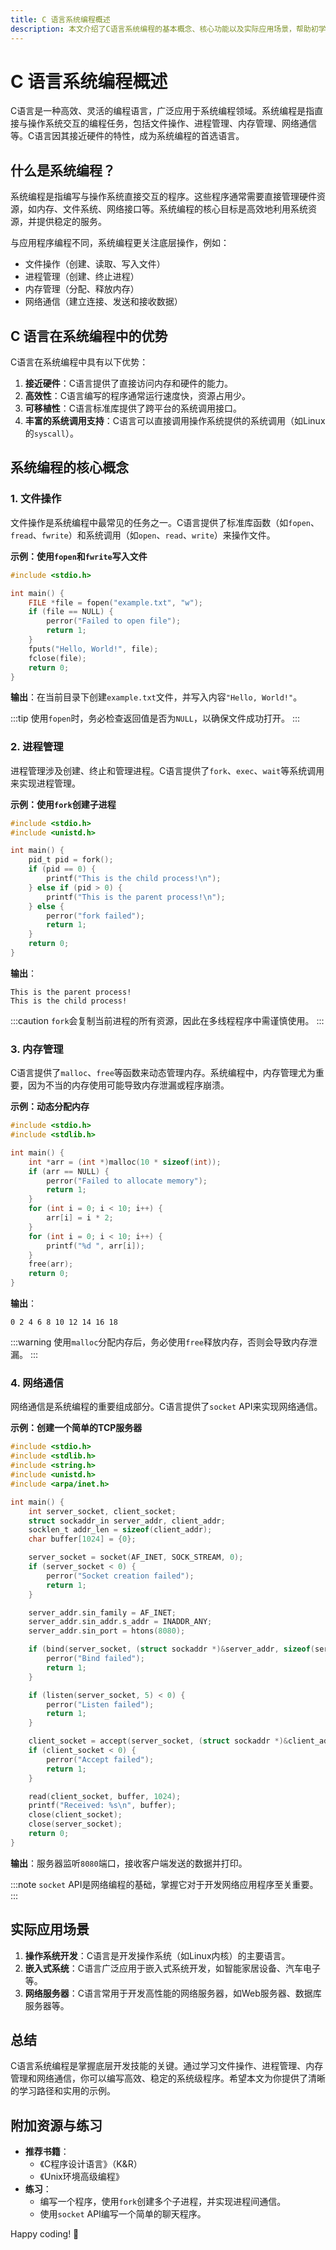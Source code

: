 ```yaml
---
title: C 语言系统编程概述
description: 本文介绍了C语言系统编程的基本概念、核心功能以及实际应用场景，帮助初学者理解如何使用C语言进行系统级编程。
---
```


# C 语言系统编程概述

C语言是一种高效、灵活的编程语言，广泛应用于系统编程领域。系统编程是指直接与操作系统交互的编程任务，包括文件操作、进程管理、内存管理、网络通信等。C语言因其接近硬件的特性，成为系统编程的首选语言。

## 什么是系统编程？

系统编程是指编写与操作系统直接交互的程序。这些程序通常需要直接管理硬件资源，如内存、文件系统、网络接口等。系统编程的核心目标是高效地利用系统资源，并提供稳定的服务。

与应用程序编程不同，系统编程更关注底层操作，例如：
- 文件操作（创建、读取、写入文件）
- 进程管理（创建、终止进程）
- 内存管理（分配、释放内存）
- 网络通信（建立连接、发送和接收数据）

## C 语言在系统编程中的优势

C语言在系统编程中具有以下优势：
1. **接近硬件**：C语言提供了直接访问内存和硬件的能力。
2. **高效性**：C语言编写的程序通常运行速度快，资源占用少。
3. **可移植性**：C语言标准库提供了跨平台的系统调用接口。
4. **丰富的系统调用支持**：C语言可以直接调用操作系统提供的系统调用（如Linux的`syscall`）。

## 系统编程的核心概念

### 1. 文件操作
文件操作是系统编程中最常见的任务之一。C语言提供了标准库函数（如`fopen`、`fread`、`fwrite`）和系统调用（如`open`、`read`、`write`）来操作文件。

**示例：使用`fopen`和`fwrite`写入文件**
```c
#include <stdio.h>

int main() {
    FILE *file = fopen("example.txt", "w");
    if (file == NULL) {
        perror("Failed to open file");
        return 1;
    }
    fputs("Hello, World!", file);
    fclose(file);
    return 0;
}
```
**输出**：在当前目录下创建`example.txt`文件，并写入内容`"Hello, World!"`。

:::tip
使用`fopen`时，务必检查返回值是否为`NULL`，以确保文件成功打开。
:::

### 2. 进程管理
进程管理涉及创建、终止和管理进程。C语言提供了`fork`、`exec`、`wait`等系统调用来实现进程管理。

**示例：使用`fork`创建子进程**
```c
#include <stdio.h>
#include <unistd.h>

int main() {
    pid_t pid = fork();
    if (pid == 0) {
        printf("This is the child process!\n");
    } else if (pid > 0) {
        printf("This is the parent process!\n");
    } else {
        perror("fork failed");
        return 1;
    }
    return 0;
}
```
**输出**：
```
This is the parent process!
This is the child process!
```

:::caution
`fork`会复制当前进程的所有资源，因此在多线程程序中需谨慎使用。
:::

### 3. 内存管理
C语言提供了`malloc`、`free`等函数来动态管理内存。系统编程中，内存管理尤为重要，因为不当的内存使用可能导致内存泄漏或程序崩溃。

**示例：动态分配内存**
```c
#include <stdio.h>
#include <stdlib.h>

int main() {
    int *arr = (int *)malloc(10 * sizeof(int));
    if (arr == NULL) {
        perror("Failed to allocate memory");
        return 1;
    }
    for (int i = 0; i < 10; i++) {
        arr[i] = i * 2;
    }
    for (int i = 0; i < 10; i++) {
        printf("%d ", arr[i]);
    }
    free(arr);
    return 0;
}
```
**输出**：
```
0 2 4 6 8 10 12 14 16 18
```

:::warning
使用`malloc`分配内存后，务必使用`free`释放内存，否则会导致内存泄漏。
:::

### 4. 网络通信
网络通信是系统编程的重要组成部分。C语言提供了`socket` API来实现网络通信。

**示例：创建一个简单的TCP服务器**
```c
#include <stdio.h>
#include <stdlib.h>
#include <string.h>
#include <unistd.h>
#include <arpa/inet.h>

int main() {
    int server_socket, client_socket;
    struct sockaddr_in server_addr, client_addr;
    socklen_t addr_len = sizeof(client_addr);
    char buffer[1024] = {0};

    server_socket = socket(AF_INET, SOCK_STREAM, 0);
    if (server_socket < 0) {
        perror("Socket creation failed");
        return 1;
    }

    server_addr.sin_family = AF_INET;
    server_addr.sin_addr.s_addr = INADDR_ANY;
    server_addr.sin_port = htons(8080);

    if (bind(server_socket, (struct sockaddr *)&server_addr, sizeof(server_addr)) < 0) {
        perror("Bind failed");
        return 1;
    }

    if (listen(server_socket, 5) < 0) {
        perror("Listen failed");
        return 1;
    }

    client_socket = accept(server_socket, (struct sockaddr *)&client_addr, &addr_len);
    if (client_socket < 0) {
        perror("Accept failed");
        return 1;
    }

    read(client_socket, buffer, 1024);
    printf("Received: %s\n", buffer);
    close(client_socket);
    close(server_socket);
    return 0;
}
```
**输出**：服务器监听`8080`端口，接收客户端发送的数据并打印。

:::note
`socket` API是网络编程的基础，掌握它对于开发网络应用程序至关重要。
:::

## 实际应用场景

1. **操作系统开发**：C语言是开发操作系统（如Linux内核）的主要语言。
2. **嵌入式系统**：C语言广泛应用于嵌入式系统开发，如智能家居设备、汽车电子等。
3. **网络服务器**：C语言常用于开发高性能的网络服务器，如Web服务器、数据库服务器等。

## 总结

C语言系统编程是掌握底层开发技能的关键。通过学习文件操作、进程管理、内存管理和网络通信，你可以编写高效、稳定的系统级程序。希望本文为你提供了清晰的学习路径和实用的示例。

## 附加资源与练习

- **推荐书籍**：
  - 《C程序设计语言》（K&R）
  - 《Unix环境高级编程》
- **练习**：
  - 编写一个程序，使用`fork`创建多个子进程，并实现进程间通信。
  - 使用`socket` API编写一个简单的聊天程序。

Happy coding! 🚀
